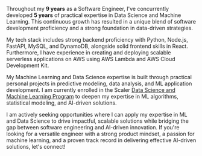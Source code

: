Throughout my **9 years** as a Software Engineer, I've concurrently developed **5 years** of practical expertise in Data Science and Machine Learning. This continuous growth has resulted in a unique blend of software development proficiency and a strong foundation in data-driven strategies.

My tech stack includes strong backend proficiency with Python, Node.js, FastAPI, MySQL, and DynamoDB, alongside solid frontend skills in React.
Furthermore, I have experience in creating and deploying scalable serverless applications on AWS using AWS Lambda and AWS Cloud Development Kit.

My Machine Learning and Data Science expertise is built through practical personal projects in predictive modeling, data analysis, and ML application development.
I am currently enrolled in the Scaler <a href="https://www.scaler.com/data-science-course/" target="_blank">Data Science and Machine Learning Program<span className="icon-open-new-tab"></span></a> to deepen my expertise in ML algorithms, statistical modeling, and AI-driven solutions.

I am actively seeking opportunities where I can apply my expertise in ML and Data Science to drive impactful, scalable solutions
while bridging the gap between software engineering and AI-driven innovation. If you're looking for a versatile engineer with a strong
product mindset, a passion for machine learning, and a proven track record in delivering effective AI-driven solutions, let's connect!
